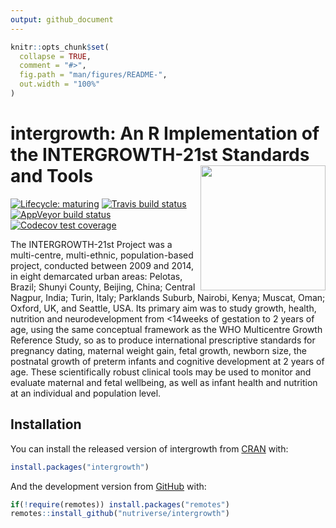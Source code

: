 ```yaml
---
output: github_document
---
```


<!-- README.md is generated from README.Rmd. Please edit that file -->

```r
knitr::opts_chunk$set(
  collapse = TRUE,
  comment = "#>",
  fig.path = "man/figures/README-",
  out.width = "100%"
)
```
# intergrowth: An R Implementation of the INTERGROWTH-21st Standards and Tools <img src="man/figures/intergrowth.png" width="200px" align="right" />

<!-- badges: start -->
[![Lifecycle: maturing](https://img.shields.io/badge/lifecycle-experimental-orange.svg)](https://www.tidyverse.org/lifecycle/#experimental)
[![Travis build status](https://travis-ci.org/nutriverse/intergrowth.svg?branch=master)](https://travis-ci.org/nutriverse/intergrowth)
[![AppVeyor build status](https://ci.appveyor.com/api/projects/status/github/nutriverse/intergrowth?branch=master&svg=true)](https://ci.appveyor.com/project/nutriverse/intergrowth)
[![Codecov test coverage](https://codecov.io/gh/nutriverse/intergrowth/branch/master/graph/badge.svg)](https://codecov.io/gh/nutriverse/intergrowth?branch=master)
<!-- badges: end -->

The INTERGROWTH-21st Project was a multi-centre, multi-ethnic, population-based project, conducted between 2009 and 2014, in eight demarcated urban areas: Pelotas, Brazil; Shunyi County, Beijing, China; Central Nagpur, India; Turin, Italy; Parklands Suburb, Nairobi, Kenya; Muscat, Oman; Oxford, UK, and Seattle, USA. Its primary aim was to study growth, health, nutrition and neurodevelopment from <14weeks of gestation to 2 years of age, using the same conceptual framework as the WHO Multicentre Growth Reference Study, so as to produce international prescriptive standards for pregnancy dating, maternal weight gain, fetal growth, newborn size, the postnatal growth of preterm infants and cognitive development at 2 years of age. These scientifically robust clinical tools may be used to monitor and evaluate maternal and fetal wellbeing, as well as infant health and nutrition at an individual and population level.

## Installation

You can install the released version of intergrowth from [CRAN](https://CRAN.R-project.org) with:

``` r
install.packages("intergrowth")
```

And the development version from [GitHub](https://github.com/) with:

``` r
if(!require(remotes)) install.packages("remotes")
remotes::install_github("nutriverse/intergrowth")
```

